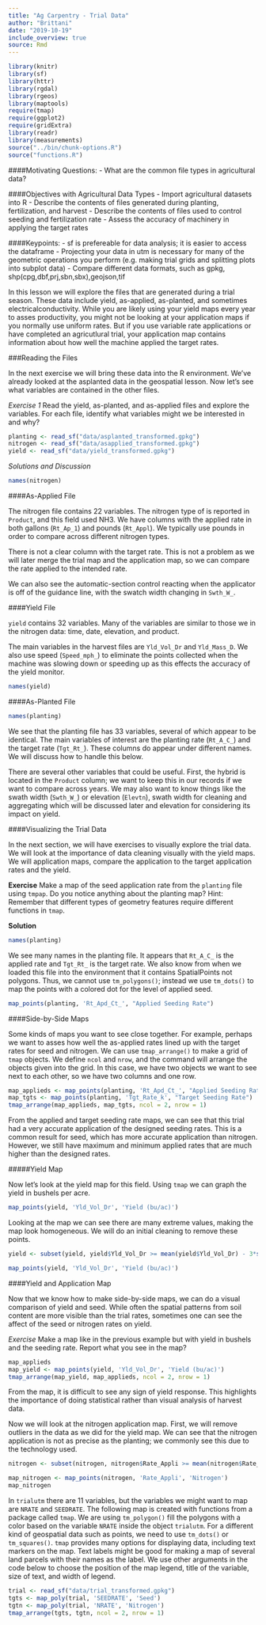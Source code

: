 ```yaml
---
title: "Ag Carpentry - Trial Data"
author: "Brittani"
date: "2019-10-19"
include_overview: true
source: Rmd
---
```


```r
library(knitr)
library(sf)
library(httr)
library(rgdal)
library(rgeos)
library(maptools)
require(tmap)
require(ggplot2)
require(gridExtra)
library(readr)
library(measurements)
source("../bin/chunk-options.R")
source("functions.R")
```

####Motivating Questions:
- What are the common file types in agricultural data?

####Objectives with Agricultural Data Types
- Import agricultural datasets into R
- Describe the contents of files generated during planting, fertilization, and harvest
- Describe the contents of files used to control seeding and fertilization rate
- Assess the accuracy of machinery in applying the target rates

####Keypoints:
- sf is prefereable for data analysis; it is easier to access the dataframe
- Projecting your data in utm is necessary for many of the geometric operations you perform (e.g. making trial grids and splitting plots into subplot data)
- Compare different data formats, such as gpkg, shp(cpg,dbf,prj,sbn,sbx),geojson,tif


In this lesson we will explore the files that are generated during a trial season. These data include yield, as-applied, as-planted, and sometimes electricalconductivity. While you are likely using your yield maps every year to asses productivity, you might not be looking at your application maps if you normally use uniform rates. But if you use variable rate applications or have completed an agricutlural trial, your application map contains information about how well the machine applied the target rates. 

###Reading the Files

In the next exercise we will bring these data into the R environment. We've already looked at the asplanted data in the geospatial lesson. Now let's see what variables are contained in the other files. 

*Exercise 1*
Read the yield, as-planted, and as-applied files and explore the variables.
For each file, identify what variables might we be interested in and why?

```r
planting <- read_sf("data/asplanted_transformed.gpkg")
nitrogen <- read_sf("data/asapplied_transformed.gpkg")
yield <- read_sf("data/yield_transformed.gpkg")
```

*Solutions and Discussion*
```r
names(nitrogen)
```

####As-Applied File

The nitrogen file contains 22 variables. The nitrogen type of is reported in `Product`, and this field used NH3. We have columns with the applied rate in both gallons (`Rt_Ap_1`) and pounds (`Rt_Appl`). We typically use pounds in order to compare across different nitrogen types.

There is not a clear column with the target rate. This is not a problem as we will later merge the trial map and the application map, so we can compare the rate applied to the intended rate.

We can also see the automatic-section control reacting when the applicator is off of the guidance line, with the swatch width changing in `Swth_W_`. 

####Yield File

`yield` contains 32 variables. Many of the variables are similar to those we in the nitrogen data: time, date, elevation, and product. 

The main variables in the harvest files are `Yld_Vol_Dr` and `Yld_Mass_D`. We also use speed (`Speed_mph_`) to eliminate the points collected when the machine was slowing down or speeding up as this effects the accuracy of the yield monitor. 

```r
names(yield)
```

####As-Planted File

```r
names(planting)
```

We see that the planting file has 33 variables, several of which appear to be identical. The main variables of interest are the planting rate (`Rt_A_C_`) and the target rate (`Tgt_Rt_`). These columns do appear under different names. We will discuss how to handle this below.

There are several other variables that could be useful. First, the hybrid is located in the `Product` column; we want to keep this in our records if we want to compare across years. We may also want to know things like the swath width (`Swth_W_`) or elevation (`Elevtn`), swath width for cleaning and aggregating which will be discussed later and elevation for considering its impact on yield.

####Visualizing the Trial Data

In the next section, we will have exercises to visually explore the trial data. We will look at the importance of data cleaning visually with the yield maps. We will  application maps, compare the application to the target application rates and the yield.

**Exercise**
Make a map of the seed application rate from the `planting` file using `tmpap`. 
Do you notice anything about the planting map?
Hint: Remember that different types of geometry features require different functions in `tmap`. 

**Solution**
```r
names(planting)
```

We see many names in the planting file. It appears that `Rt_A_C_` is the applied rate and `Tgt_Rt_` is the target rate. We also know from when we loaded this file into the environment that it contains SpatialPoints not polygons. Thus, we cannot use `tm_polygons()`; instead we use `tm_dots()` to map the points with a colored dot for the level of applied seed.  

```r
map_points(planting, 'Rt_Apd_Ct_', "Applied Seeding Rate")
```

####Side-by-Side Maps

Some kinds of maps you want to see close together. For example, perhaps we want to asses how well the as-applied rates lined up with the target rates for seed and nitrogen. We can use `tmap_arrange()` to make a grid of `tmap` objects. We define `ncol` and `nrow`, and the command will arrange the objects given into the grid. In this case, we have two objects we want to see next to each other, so we have two columns and one row. 

```r
map_applieds <- map_points(planting, 'Rt_Apd_Ct_', "Applied Seeding Rate")
map_tgts <- map_points(planting, 'Tgt_Rate_k', "Target Seeding Rate")
tmap_arrange(map_applieds, map_tgts, ncol = 2, nrow = 1)
```

From the applied and target seeding rate maps, we can see that this trial had a very accurate application of the designed seeding rates. This is a common result for seed, which has more accurate application than nitrogen. However, we still have maximum and minimum applied rates that are much higher than the designed rates. 

#####Yield Map

Now let's look at the yield map for this field. Using `tmap` we can graph the yield in bushels per acre.

```r
map_points(yield, 'Yld_Vol_Dr', 'Yield (bu/ac)')
```

Looking at the map we can see there are many extreme values, making the map look homogeneous. We will do an initial cleaning to remove these points. 
```r
yield <- subset(yield, yield$Yld_Vol_Dr >= mean(yield$Yld_Vol_Dr) - 3*sd(yield$Yld_Vol_Dr) & yield$Yld_Vol_Dr <= mean(yield$Yld_Vol_Dr) + 3*sd(yield$Yld_Vol_Dr))
```

```r
map_points(yield, 'Yld_Vol_Dr', 'Yield (bu/ac)')
```

####Yield and Application Map

Now that we know how to make side-by-side maps, we can do a visual comparison of yield and seed. While often the spatial patterns from soil content are more visible than the trial rates, sometimes one can see the affect of the seed or nitrogen rates on yield. 

*Exercise* 
Make a map like in the previous example but with yield in bushels and the seeding rate. 
Report what you see in the map?

```r
map_applieds
map_yield <- map_points(yield, 'Yld_Vol_Dr', 'Yield (bu/ac)')
tmap_arrange(map_yield, map_applieds, ncol = 2, nrow = 1)
```

From the map, it is difficult to see any sign of yield response. This highlights the importance of doing statistical rather than visual analysis of harvest data. 

Now we will look at the nitrogen application map. First, we will remove outliers in the data as we did for the yield map. We can see that the nitrogen application is not as precise as the planting; we commonly see this due to the technology used. 

```r
nitrogen <- subset(nitrogen, nitrogen$Rate_Appli >= mean(nitrogen$Rate_Appli) - 3*sd(nitrogen$Rate_Appli) & nitrogen$Rate_Appli <= mean(nitrogen$Rate_Appli) + 3*sd(nitrogen$Rate_Appli))

map_nitrogen <- map_points(nitrogen, 'Rate_Appli', 'Nitrogen')
map_nitrogen
```

In `trialutm` there are 11 variables, but the variables we might want to map are
`NRATE` and `SEEDRATE`. The following map is created with functions from a package 
called `tmap`. We are using `tm_polygon()`
fill the polygons with a color based on the variable `NRATE` inside the object
`trialutm `. For a different kind of geospatial data such as points, we need to use
`tm_dots()` or `tm_squares()`. `tmap` provides many options for displaying data, 
including text markers on the map. Text labels might be good for making a map of 
several land parcels with their names as the label. We use other arguments in the
code below to choose the position of the map
legend, title of the variable, size of text, and width of legend.


```r
trial <- read_sf("data/trial_transformed.gpkg")
tgts <- map_poly(trial, 'SEEDRATE', 'Seed') 
tgtn <- map_poly(trial, 'NRATE', 'Nitrogen')
tmap_arrange(tgts, tgtn, ncol = 2, nrow = 1)

```

